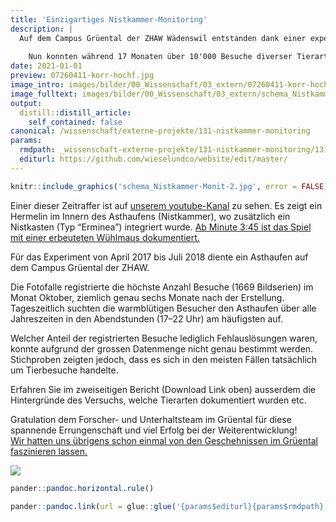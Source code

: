 ```yaml
---
title: 'Einzigartiges Nistkammer-Monitoring'
description: |
  Auf dem Campus Grüental der ZHAW Wädenswil entstanden dank einer experimentellen Installation einzigartige Bilder vom Innenleben eines Asthaufens. Dass Asthaufen mit Nistkammern attraktive Unterschlüpfe für Wiesel & Co sind, ist unbestritten. Aber was darin vorgeht, entzieht sich i.d.R. unserem Auge. 
  
    Nun konnten während 17 Monaten über 10'000 Besuche diverser Tierarten im Zentrum eines Asthaufens fotografisch dokumentiert werden. Zeitraffer zeigen erstaunliche Verhaltensweisen.
date: 2021-01-01
preview: 07260411-korr-hochf.jpg
image_intro: images/bilder/00_Wissenschaft/03_extern/07260411-korr-hochf.jpg
image_fulltext: images/bilder/00_Wissenschaft/03_extern/schema_Nistkammer-Monit-2.jpg
output:
  distill::distill_article:
    self_contained: false
canonical: /wissenschaft/externe-projekte/131-nistkammer-monitoring
params:
  rmdpath: _wissenschaft-externe-projekte/131-nistkammer-monitoring/131-nistkammer-monitoring.Rmd
  editurl: https://github.com/wieselundco/website/edit/master/
---
```



```r
knitr::include_graphics('schema_Nistkammer-Monit-2.jpg', error = FALSE) #images/bilder/00_Wissenschaft/03_extern/schema_Nistkammer-Monit-2.jpg
```

Einer dieser Zeitraffer ist auf [unserem
youtube-Kanal](https://www.youtube.com/channel/UC3WA9IQb1p8hvPwSAHeefSQ)
zu sehen. Es zeigt ein Hermelin im Innern des Asthaufens (Nistkammer),
wo zusätzlich ein Nistkasten (Typ "Erminea") integriert wurde. [Ab
Minute 3:45 ist das Spiel mit einer erbeuteten Wühlmaus
dokumentiert.](https://youtu.be/L8GTrNWflxA?list=PLilD7MYfI8xV9aLwFoTxpKfjO3Da2a8Nh&t=223)

Für das Experiment von April 2017 bis Juli 2018 diente ein Asthaufen auf
dem Campus Grüental der ZHAW. 

<span class="fontstyle0">Die Fotofalle registrierte die höchste Anzahl
Besuche (1669 Bildserien) im Monat Oktober, ziemlich genau sechs Monate
nach der Erstellung. Tageszeitlich suchten die warmblütigen Besucher den
Asthaufen über alle Jahreszeiten in den Abendstunden (17–22 Uhr) am
häufigsten auf. </span>

Welcher Anteil der registrierten Besuche lediglich Fehlauslösungen
waren, konnte aufgrund der grossen Datenmenge nicht genau bestimmt
werden. Stichproben zeigten jedoch, dass es sich in den meisten Fällen
tatsächlich um Tierbesuche handelte.

Erfahren Sie im zweiseitigen Bericht (Download Link oben) ausserdem die
Hintergründe des Versuchs, welche Tierarten dokumentiert wurden etc.

Gratulation dem Forscher- und Unterhaltsteam im Grüental für diese
spannende Errungenschaft und viel Erfolg bei der Weiterentwicklung!  
[Wir hatten uns übrigens schon einmal von den Geschehnissen im Grüental
faszinieren
lassen. ](faszination-kleinraubtiere/mensch-wiesel/115-vernetzungsideen)

![](https://user-images.githubusercontent.com/49158554/129122587-16d571e0-653f-4f58-bf06-858a13f21b37.jpg)


 

 

 

 

```r
pander::pandoc.horizontal.rule()

pander::pandoc.link(url = glue::glue('{params$editurl}{params$rmdpath}'),text = 'Artikel bearbeiten')
```

<!--http://wieselundco.ch/wissenschaft/externe-projekte/131-nistkammer-monitoring-->
